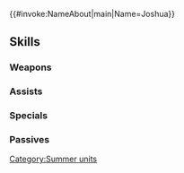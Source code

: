 {{#invoke:NameAbout|main|Name=Joshua}}{{HeroPage Tabs}}
{{Hero Infobox
|Name=Joshua
|Title=Tropical Gambler
|WeaponType=Red Bow
|Origin=Fire Emblem: The Sacred Stones
|Gender=Male
|MoveType=Infantry
|actorJP=野島裕史
|actorEN=Todd Haberkorn
|artist=スエカネクミコ
|additionDate=June 18, 2020
|releaseDate=June 18, 2020
|cv1=7
|cv2=400100
|TagID=水着ヨシュア
|InternalID=535
|Properties=special,mask,hat,specRate_202402
|description=A mercenary with a love for gambling. He's in the tropics hoping luck's tide turns in his favor. Appears in Fire Emblem: The Sacred Stones.
}}
{{Stats Page
|Lv1HP=18|Lv1ATK=10|Lv1SPD=9|Lv1DEF=6|Lv1RES=5
|GRHP=50|GRATK=60|GRSPD=70|GRDEF=50|GRRES=45
}}
==Skills==
===Weapons===
{{Weapons Table
|weapon1=Iron Bow
|weapon1Default=1
|weapon1Unlock=1
|weapon2=Steel Bow
|weapon2Default=2
|weapon2Unlock=2
|weapon3=Coral Bow
|weapon3Default=3
|weapon3Unlock=3
|weapon4=Coral Bow+
|weapon4Default=5
|weapon4Unlock=5
}}
===Assists===
{{Assists Table
|assist1=Shove
|assist1Default=4
|assist1Unlock=3
}}
===Specials===
{{Specials Table
}}
===Passives===
{{Passives Table
|passiveB1=Atk/Spd Link 1
|passiveB2=Atk/Spd Link 2
|passiveB3=Atk/Spd Link 3
|passiveB1Unlock=1
|passiveB2Unlock=2
|passiveB3Unlock=4
|passiveC1=Fortify Def 1
|passiveC2=Fortify Def 2
|passiveC3=Fortify Def 3
|passiveC4=Fortify Def 4
|passiveC1Unlock=2
|passiveC2Unlock=3
|passiveC3Unlock=4
|passiveC4Unlock=5
}}
{{Heroes Navbox}}
[[Category:Summer units]]